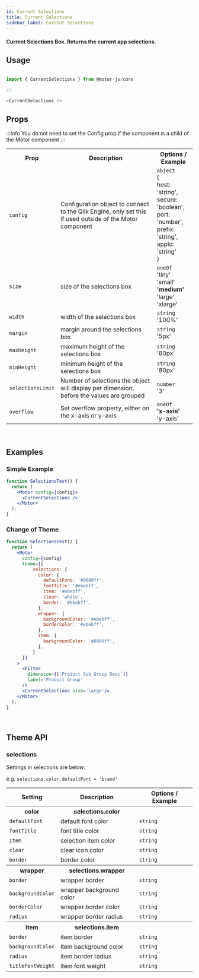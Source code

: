 ```yaml
---
id: Current Selections
title: Current Selections
sidebar_label: Current Selections
---
```


#### Current Selections Box. Returns the current app selections.

## Usage

```javascript

import { CurrentSelections } from @motor-js/core

//...

<CurrentSelections />

```

## Props

:::info
You do not need to set the Config prop if the component is a child of the Motor component
:::

<table>
  <tr>
    <th>Prop</th>
    <th>Description</th>
    <th>Options / Example</th>
  </tr>
  <tr>
    <td>
      <code>config</code>
    </td>
    <td>
      Configuration object to connect to the Qlik Engine, only set this if used
      outside of the Motor component
    </td>
    <td>
    <code>object</code>
    <br />
      &#123;
      <br />
      host&#58; 'string',
      <br />
      secure&#58; 'boolean',
      <br />
      port&#58; 'number',
      <br />
      prefix&#58; 'string',
      <br />
      appId&#58; 'string'
      <br />
      &#125;
    </td>
  </tr>
  <tr>
    <td>
      <code>size</code>
    </td>
    <td>size of the selections box</td>
    <td>
      <code>oneOf</code>
      <br />
      'tiny'
      <br />
      'small'
      <br />
      <b>'medium'</b>
      <br />
      'large'
      <br />
      'xlarge'
    </td>
  </tr>
  <tr>
    <td>
      <code>width</code>
    </td>
    <td>width of the selections box</td>
    <td>
      <code>string</code>
      <br />
      '100%'
    </td>
  </tr>
  <tr>
    <td>
      <code>margin</code>
    </td>
    <td>margin around the selections box</td>
    <td>
      <code>string</code>
      <br />
      '5px'
    </td>
  </tr>
  <tr>
    <td>
      <code>maxHeight</code>
    </td>
    <td>maximum height of the selections box</td>
    <td>
      <code>string</code>
      <br />
      '80px'
    </td>
  </tr>
  <tr>
    <td>
      <code>minHeight</code>
    </td>
    <td>minimum height of the selections box</td>
    <td>
      <code>string</code>
      <br />
      '80px'
    </td>
  </tr>
  <tr>
    <td>
      <code>selectionsLimit</code>
    </td>
    <td>
      Number of selections the object will display per dimension, before the
      values are grouped
    </td>
    <td>
      <code>number</code>
      <br />
      '3'
    </td>
  </tr>
  <tr>
    <td>
      <code>overflow</code>
    </td>
    <td>Set overflow property, either on the x-axis or y-axis</td>
    <td>
      <code>oneOf</code>
      <br />
      <b>'x-axis'</b>
      <br />
      'y-axis'
    </td>
  </tr>
</table>

<br />

## Examples

### Simple Example

```jsx live
function SelectionsTest() {
  return (
    <Motor config={config}>
      <CurrentSelections />
    </Motor>
  );
}
```

### Change of Theme

```jsx live
function SelectionsTest() {
  return (
    <Motor 
      config={config}
      theme={{
          selections: {
            color: {
              defaultFont: '#0000ff',
              fontTitle: '#ebebff',
              item: '#ebebff',
              clear: 'white',
              border: '#ebebff',
            },
            wrapper: {
              backgroundColor: '#ebebff',
              borderColor: '#ebebff',
            },
            item: {
              backgroundColor: '#0000ff',
            },
          }
      }}
    >
      <Filter 
        dimension={['Product Sub Group Desc']}
        label='Product Group'
      />
      <CurrentSelections size='large'/>
    </Motor>
  );
}
```


<br />

## Theme API

### selections

Settings in selections are below:

e.g. <code>selections.color.defaultFont = 'brand'</code>

<table>
  <tr>
    <th>Setting</th>
    <th>Description</th>
    <th>Options / Example</th>
  </tr>
  <tr>
    <th>color</th>
     <th>selections.color</th>
    <th></th>
  </tr>
  <tr>
    <td>
      <code>defaultFont</code>
    </td>
    <td>default font color</td>
    <td><code>string</code></td>
  </tr>
  <tr>
    <td>
      <code>fontTitle</code>
    </td>
    <td>font title color</td>
    <td><code>string</code></td>
  </tr>
  <tr>
    <td>
      <code>item</code>
    </td>
    <td>selection item color</td>
    <td><code>string</code></td>
  </tr>
  <tr>
    <td>
      <code>clear</code>
    </td>
    <td>clear icon color</td>
    <td><code>string</code></td>
  </tr>
  <tr>
    <td>
      <code>border</code>
    </td>
    <td>border color</td>
    <td><code>string</code></td>
  </tr>
  <tr>
    <th>wrapper</th>
    <th>selections.wrapper</th>
    <th></th>
  </tr>
  <tr>
    <td>
      <code>border</code>
    </td>
    <td>wrapper border</td>
    <td><code>string</code></td>
  </tr>
  <tr>
    <td>
      <code>backgroundColor</code>
    </td>
    <td>wrapper background color</td>
    <td><code>string</code></td>
  </tr>
  <tr>
    <td>
      <code>borderColor</code>
    </td>
    <td>wrapper border color</td>
    <td><code>string</code></td>
  </tr>
  <tr>
    <td>
      <code>radius</code>
    </td>
    <td>wrapper border radius</td>
    <td><code>string</code></td>
  </tr>
  <tr>
    <th>item</th>
    <th>selections.item</th>
    <th></th>
  </tr>
  <tr>
    <td>
      <code>border</code>
    </td>
    <td>item border</td>
    <td><code>string</code></td>
  </tr>
  <tr>
    <td>
      <code>backgroundColor</code>
    </td>
    <td>item background color</td>
    <td><code>string</code></td>
  </tr>
  <tr>
    <td>
      <code>radius</code>
    </td>
    <td>item border radius</td>
    <td><code>string</code></td>
  </tr>
  <tr>
    <td>
      <code>titleFontWeight</code>
    </td>
    <td>item font weight</td>
    <td><code>string</code></td>
  </tr>
</table>

